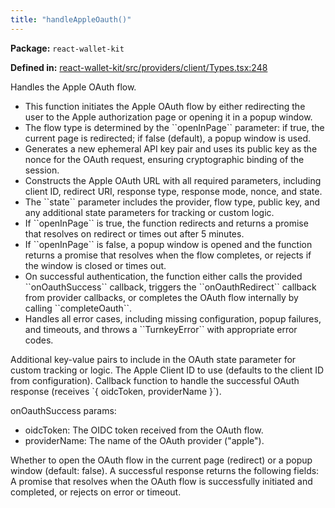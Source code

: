 ```yaml
---
title: "handleAppleOauth()"
---
```



<p><strong>Package:</strong> <code>react-wallet-kit</code></p>

<p><strong>Defined in:</strong> <a href="https://github.com/tkhq/sdk/blob/main/packages/react-wallet-kit/src/providers/client/Types.tsx#L248">react-wallet-kit/src/providers/client/Types.tsx:248</a></p>

<H3Bordered text="Overview" />

Handles the Apple OAuth flow.

<ul>
  <li>This function initiates the Apple OAuth flow by either redirecting the user to the Apple authorization page or opening it in a popup window.</li>
  <li>The flow type is determined by the ``openInPage`` parameter: if true, the current page is redirected; if false (default), a popup window is used.</li>
  <li>Generates a new ephemeral API key pair and uses its public key as the nonce for the OAuth request, ensuring cryptographic binding of the session.</li>
  <li>Constructs the Apple OAuth URL with all required parameters, including client ID, redirect URI, response type, response mode, nonce, and state.</li>
  <li>The ``state`` parameter includes the provider, flow type, public key, and any additional state parameters for tracking or custom logic.</li>
  <li>If ``openInPage`` is true, the function redirects and returns a promise that resolves on redirect or times out after 5 minutes.</li>
  <li>If ``openInPage`` is false, a popup window is opened and the function returns a promise that resolves when the flow completes, or rejects if the window is closed or times out.</li>
  <li>On successful authentication, the function either calls the provided ``onOauthSuccess`` callback, triggers the ``onOauthRedirect`` callback from provider callbacks, or completes the OAuth flow internally by calling ``completeOauth``.</li>
  <li>Handles all error cases, including missing configuration, popup failures, and timeouts, and throws a ``TurnkeyError`` with appropriate error codes.</li>
</ul>

<H3Bordered text="Parameters" />

<ParamField body="params" type='object' required={false} path="params" >
  <Expandable title="params details">
    <NestedParam parentKey="params" childKey="additionalState" type='Record&lt;string, string&gt;' required={false}>
Additional key-value pairs to include in the OAuth state parameter for custom tracking or logic.
</NestedParam>
    <NestedParam parentKey="params" childKey="clientId" type='string' required={false}>
The Apple Client ID to use (defaults to the client ID from configuration).
</NestedParam>
    <NestedParam parentKey="params" childKey="onOauthSuccess" type='object' required={false}>
Callback function to handle the successful OAuth response (receives `{ oidcToken, providerName }`).

onOauthSuccess params:
- oidcToken: The OIDC token received from the OAuth flow.
- providerName: The name of the OAuth provider ("apple").
</NestedParam>
    <NestedParam parentKey="params" childKey="openInPage" type='boolean' required={false}>
Whether to open the OAuth flow in the current page (redirect) or a popup window (default: false).
</NestedParam>
  </Expandable>
</ParamField>

<H3Bordered text="Response" />
A successful response returns the following fields:

<ResponseField name="returns" type="void" required={true}>
  A promise that resolves when the OAuth flow is successfully initiated and completed, or rejects on error or timeout.
</ResponseField>
